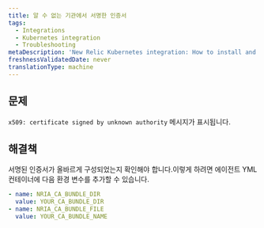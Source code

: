 ```yaml
---
title: 알 수 없는 기관에서 서명한 인증서
tags:
  - Integrations
  - Kubernetes integration
  - Troubleshooting
metaDescription: 'New Relic Kubernetes integration: How to install and activate the integration, and what data is reported.'
freshnessValidatedDate: never
translationType: machine
---
```


## 문제

`x509: certificate signed by unknown authority` 메시지가 표시됩니다.

## 해결책

서명된 인증서가 올바르게 구성되었는지 확인해야 합니다.이렇게 하려면 에이전트 YML 컨테이너에 다음 환경 변수를 추가할 수 있습니다.

```yml
- name: NRIA_CA_BUNDLE_DIR 
  value: YOUR_CA_BUNDLE_DIR
- name: NRIA_CA_BUNDLE_FILE  
  value: YOUR_CA_BUNDLE_NAME
```